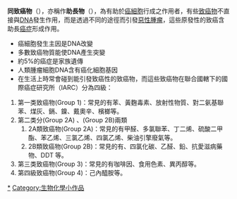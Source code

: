 {{mergeto|致癌物質}}
'''同致癌物'''（{{lang-en|'''Co-carcinogen'''}}），亦稱作'''助長物'''（{{lang-en|'''Promoter'''}}），為有助於[[癌細胞|癌細胞]]行成之作用者，有些[[致癌物|致癌物]]不直接與[[DNA|DNA]]發生作用，而是透過不同的途徑而引發[[惡性腫瘤|惡性腫瘤]]，這些原發性的致癌含助長[[癌症|癌症]]形成作用。

*癌細胞發生主因是DNA改變
*多數致癌物質能使DNA產生突變
*約5%的癌症是家族遺傳
*人類腫瘤細胞DNA含有癌化細胞基因
*在生活上時常會碰到能引發致癌性的致癌物，而這些致癌物在聯合國轄下的國際癌症研究所（IARC）分為四級：
#第一类致癌物(Group 1)：常見的有苯、黃麴毒素、放射性物質、對二氨基聯苯、煤灰、鎘、鎳、戴奧辛、檳榔等。
#第二类分(Group 2A) 、(Group 2B)兩類
##2A類致癌物(Group 2A)：常見的有甲醛、多氯聯苯、丁二烯、硫酸二甲酯、苯乙烯、三氯乙烯、四氯乙烯、柴油引擎廢氣等。
##2B類致癌物(Group 2B)：常見的有、四氯化碳、乙醛、鉛、抗愛滋病藥物、DDT 等。
#第三类致癌物(Group 3)：常見的有咖啡因、食用色素、異丙醇等。
#第四級致癌物(Group 4)：己內醯胺等。

{{醫學小作品}}
{{chem-stub}}
{{模板:致癌物质}}

[[Category:致癌物質|*]]
[[Category:生物化學小作品|Category:生物化學小作品]]